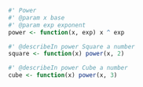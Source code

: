 
```r
#' Power
#' @param x base
#' @param exp exponent
power <- function(x, exp) x ^ exp

#' @describeIn power Square a number
square <- function(x) power(x, 2)

#' @describeIn power Cube a number
cube <- function(x) power(x, 3)
```
